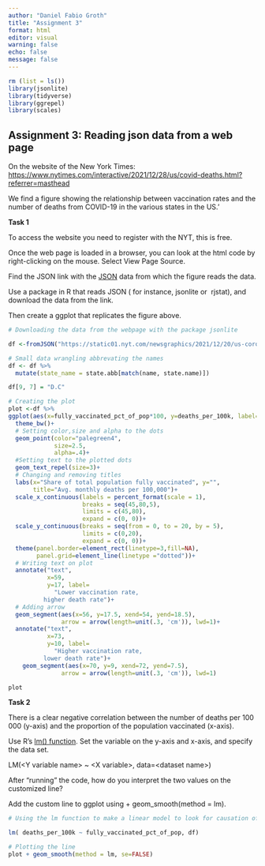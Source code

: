 ```yaml
---
author: "Daniel Fabio Groth"
title: "Assignment 3"
format: html
editor: visual
warning: false
echo: false
message: false
---
```


```r
rm (list = ls())
library(jsonlite)
library(tidyverse)
library(ggrepel)
library(scales)
```

## **Assignment 3: Reading json data from a web page**

On the website of the New York Times: <https://www.nytimes.com/interactive/2021/12/28/us/covid-deaths.html?referrer=masthead>

We find a figure showing the relationship between vaccination rates and the number of deaths from COVID-19 in the various states in the US.'

**Task 1**

To access the website you need to register with the NYT, this is free. 

Once the web page is loaded in a browser, you can look at the html code by right-clicking on the mouse. Select View Page Source.

Find the JSON link with the [JSON](https://www.json.org/json-en.html) data from which the figure reads the data.

Use a package in R that reads JSON ( for instance, jsonlite or  rjstat), and download the data from the link.

Then create a ggplot that replicates the figure above.

```r
# Downloading the data from the webpage with the package jsonlite

df <-fromJSON("https://static01.nyt.com/newsgraphics/2021/12/20/us-coronavirus-deaths-2021/ff0adde21623e111d8ce103fedecf7ffc7906264/scatter.json")

# Small data wrangling abbrevating the names
df <- df %>% 
  mutate(state_name = state.abb[match(name, state.name)])

df[9, 7] = "D.C"
```

```r
# Creating the plot
plot <-df %>%
ggplot(aes(x=fully_vaccinated_pct_of_pop*100, y=deaths_per_100k, label=state_name))+
  theme_bw()+
  # Setting color,size and alpha to the dots
  geom_point(color="palegreen4",
             size=2.5,
             alpha=.4)+
  #Setting text to the plotted dots
  geom_text_repel(size=3)+
  # Changing and removing titles
  labs(x="Share of total population fully vaccinated", y="",
       title="Avg. monthly deaths per 100,000")+
  scale_x_continuous(labels = percent_format(scale = 1),
                     breaks = seq(45,80,5),
                     limits = c(45,80),
                     expand = c(0, 0))+
  scale_y_continuous(breaks = seq(from = 0, to = 20, by = 5),
                     limits = c(0,20),
                     expand = c(0, 0))+
  theme(panel.border=element_rect(linetype=3,fill=NA),
        panel.grid=element_line(linetype ="dotted"))+
  # Writing text on plot
  annotate("text",
           x=59,
           y=17, label=
             "Lower vaccination rate,
          higher death rate")+
  # Adding arrow
  geom_segment(aes(x=56, y=17.5, xend=54, yend=18.5), 
               arrow = arrow(length=unit(.3, 'cm')), lwd=1)+
  annotate("text",
           x=73,
           y=10, label=
             "Higher vaccination rate,
          lower death rate")+
    geom_segment(aes(x=70, y=9, xend=72, yend=7.5), 
               arrow = arrow(length=unit(.3, 'cm')), lwd=1)

plot
```

**Task 2**

There is a clear negative correlation between the number of deaths per 100 000 (y-axis) and the proportion of the population vaccinated (x-axis).

Use R's [lm() function](https://www.rdocumentation.org/packages/stats/versions/3.6.2/topics/lm). Set the variable on the y-axis and x-axis, and specify the data set.

LM(\<Y variable name\> \~ \<X variable\>, data=\<dataset name\>)

After "running" the code, how do you interpret the two values on the customized line?

Add the custom line to ggplot using + geom_smooth(method = lm).

```r
# Using the lm function to make a linear model to look for causation of deaths

lm( deaths_per_100k ~ fully_vaccinated_pct_of_pop, df)
```

```r
# Plotting the line
plot + geom_smooth(method = lm, se=FALSE)
```
